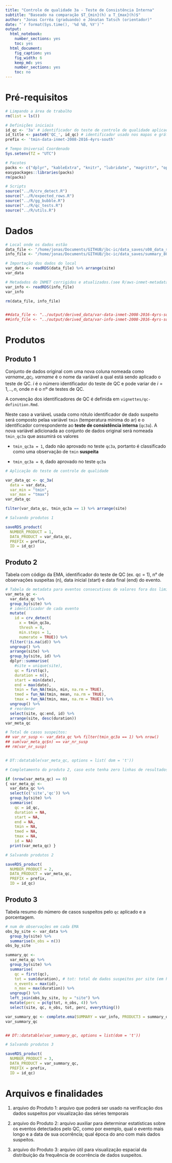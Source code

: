 ```yaml
---
title: "Controle de qualidade 3a - Teste de Consistência Interna"
subtitle: "Baseado na comparação $T_{min}(h) ≥ T_{max}(h)$"
author: "Jonas Corrêa (graduando) e Jônatan Tatsch (orientador)"
date: "`r format(Sys.time(), '%d %B, %Y')`"
output:
  html_notebook:
    number_sections: yes
    toc: yes
  html_document:
    fig_caption: yes
    fig_width: 6
    keep_md: yes
    number_sections: yes
    toc: no
---
```


# Pré-requisitos

```r
# Limpando a área de trabalho
rm(list = ls())
```

```r
# Definições iniciais
id_qc <- '3a' # identificador do teste de controle de qualidade aplicado
id_title <- paste0('QC_', id_qc) # identificador usado nos mapas e gráficos
prefix <- 'tmin-data-inmet-2008-2016-4yrs-south'
```

```r
# Tempo Universal Coordenado
Sys.setenv(TZ = "UTC")

# Pacotes
packs <- c("dplyr", "kableExtra", "knitr", "lubridate", "magrittr", "openair", "padr", "stringr", "tidyverse")
easypackages::libraries(packs)
rm(packs)

# Scripts
source("../R/crv_detect.R")
source("../R/expected_rows.R")
source("../R/gg_bubble.R")
source("../R/qc_tests.R")
source("../R/utils.R")
```


# Dados

```r
# Local onde os dados estão
data_file <- "/home/jonas/Documents/GITHUB/jbc-ic/data_saves/s08_data_sel.rds"
info_file <- "/home/jonas/Documents/GITHUB/jbc-ic/data_saves/summary_80.rds"

# Importação dos dados do local
var_data <- readRDS(data_file) %>% arrange(site)
var_data

# Metadados do INMET corrigidos e atualizados.(see R/aws-inmet-metadata.R)
var_info <- readRDS(info_file)
var_info

rm(data_file, info_file)


##data_file <- "../output/derived_data/var-data-inmet-2008-2016-4yrs-south.rds"
##info_file <- "../output/derived_data/var-info-inmet-2008-2016-4yrs-south.rds"
```


# Produtos

## Produto 1

Conjunto de dados original com uma nova coluna nomeada como $varname\_qc_{i}$. $varname$ é o nome da variável a qual está sendo aplicado o teste de QC. $i$ é o número identificador do teste de QC e pode variar de $i=1,..,n$, onde $n$ é o nº de testes de QC.

A convenção dos identificadores de QC é definida em `vignettes/qc-definition.Rmd`. 

Neste caso a variáveL usada como rótulo identificador de dado suspeito será composto pelaa variável `tmin` (temperatura mínima do ar) e o identificador correspondente ao **teste de consistência interna** (`qc3a`). A nova variável adicionada ao conjunto de dados original será nomeada `tmin_qc3a` que assumirá os valores

  - `tmin_qc3a = 1`, dado não aprovado no teste `qc3a`, portanto é classificado como uma observação de `tmin` **suspeita**
  
  - `tmin_qc3a = 0`, dado aprovado no teste `qc3a`


```r

# Aplicação do teste de controle de qualidade

var_data_qc <- qc_3a(
  data = var_data, 
  var_min = "tmin",
  var_max = "tmax") 
var_data_qc

filter(var_data_qc, tmin_qc3a == 1) %>% arrange(site)
```

```r
# Salvando produtos 1

saveRDS_product(
  NUMBER_PRODUCT = 1,
  DATA_PRODUCT = var_data_qc,
  PREFIX = prefix,
  ID = id_qc)
```

## Produto 2

Tabela com código da EMA, identificador do teste de QC (ex. qc = 1), n° de observações suspeitas (n), data inicial (start) e data final (end) do evento.

```r
# Tabela de metadata para eventos consecutivos de valores fora dos limites -----
var_meta_qc <-
  var_data_qc %>%
  group_by(site) %>%
  # identificador de cada evento
  mutate(
    id = crv_detect(
      x = tmin_qc3a, 
      thresh = 0,
      min.steps = 1, 
      numerate = TRUE)) %>%
  filter(!is.na(id)) %>%
  ungroup() %>%
  arrange(site) %>%
  group_by(site, id) %>%
  dplyr::summarise(
    #site = unique(site),
    qc = first(qc),
    duration = n(),
    start = min(date), 
    end = max(date),
    tmin = fun_NA(tmin, min, na.rm = TRUE),
    tmed = fun_NA(tmin, mean, na.rm = TRUE),
    tmax = fun_NA(tmin, max, na.rm = TRUE)) %>%
  ungroup() %>%
  # reordenar
  select(site, qc:end, id) %>%
  arrange(site, desc(duration))
var_meta_qc

# Total de casos suspeitos:
## var_nr_susp <- var_data_qc %>% filter(tmin_qc3a == 1) %>% nrow()
## sum(var_meta_qc$n) == var_nr_susp
## rm(var_nr_susp)


# DT::datatable(var_meta_qc, options = list( dom = 't'))
```

```r
# Completamento do produto 2, caso este tenha zero linhas de resultados

if (nrow(var_meta_qc) == 0)
{ var_meta_qc <-
  var_data_qc %>% 
  select(c('site','qc')) %>% 
  group_by(site) %>% 
  summarise(
    qc = id_qc,
    duration = NA,
    start = NA,
    end = NA,
    tmin = NA,
    tmed = NA,
    tmax = NA,
    id = NA)
  print(var_meta_qc) }
```

```r
# Salvando produtos 2

saveRDS_product(
  NUMBER_PRODUCT = 2,
  DATA_PRODUCT = var_meta_qc,
  PREFIX = prefix,
  ID = id_qc)
```


## Produto 3

Tabela resumo do número de casos suspeitos pelo `qc` aplicado e a porcentagem.

```r
# num de observações em cada EMA
obs_by_site <- var_data %>%
  group_by(site) %>%
  summarise(n_obs = n())
obs_by_site
```

```r
summary_qc <-
  var_meta_qc %>%
  group_by(site) %>%
  summarise(
    qc = first(qc),
    tot = sum(duration), # tot: total de dados suspeitos por site (em horas)
    n_events = max(id),
    n_max = max(duration)) %>% 
  ungroup() %>%
  left_join(obs_by_site, by = "site") %>%
  mutate(perc = pctg(tot, n_obs, 4)) %>%
  select(site, qc, n_obs, tot, perc, everything())

var_summary_qc <- complete.ema(SUMMARY = var_info, PRODUCT3 = summary_qc)
var_summary_qc


## DT::datatable(var_summary_qc, options = list(dom = 't'))
```

```r
# Salvando produtos 3

saveRDS_product(
  NUMBER_PRODUCT = 3,
  DATA_PRODUCT = var_summary_qc,
  PREFIX = prefix,
  ID = id_qc)
```


# Arquivos e finalidades

1. arquivo do Produto 1: arquivo que poderá ser usado na verificação dos dados suspeitos por visualização das séries temporais

2. arquivo do Produto 2: arquivo auxiliar para determinar estatísticas sobre os eventos detectados pelo QC, como por exemplo, qual o evento mais longo e a data de sua ocorrência; qual época do ano com mais dados suspeitos.

3. arquivo do Produto 3: arquivo útil para visualização espacial da distribuição da frequência de ocorrência de dados suspeitos.
